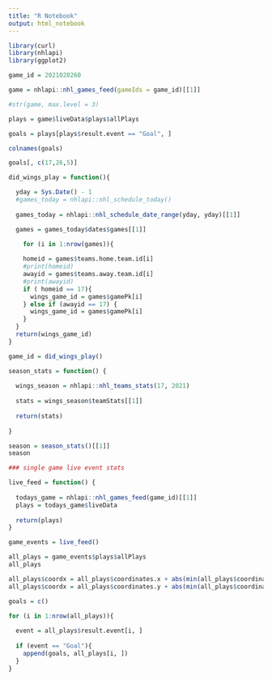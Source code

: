 ```yaml
---
title: "R Notebook"
output: html_notebook
---
```

```r
library(curl)
library(nhlapi)
library(ggplot2)
```

```r
game_id = 2021020260
```

```r
game = nhlapi::nhl_games_feed(gameIds = game_id)[[1]]

#str(game, max.level = 3)

```

```r
plays = game$liveData$plays$allPlays

goals = plays[plays$result.event == "Goal", ]

colnames(goals)

goals[, c(17,26,5)]
```

```r
did_wings_play = function(){

  yday = Sys.Date() - 1
  #games_today = nhlapi::nhl_schedule_today()
  
  games_today = nhlapi::nhl_schedule_date_range(yday, yday)[[1]]

  games = games_today$dates$games[[1]]

    for (i in 1:nrow(games)){
  
    homeid = games$teams.home.team.id[i]
    #print(homeid)
    awayid = games$teams.away.team.id[i]
    #print(awayid)
    if ( homeid == 17){
      wings_game_id = games$gamePk[i]
    } else if (awayid == 17) {
      wings_game_id = games$gamePk[i]
    }
  }
  return(wings_game_id)
}

game_id = did_wings_play()
```

```r
season_stats = function() {
  
  wings_season = nhlapi::nhl_teams_stats(17, 2021)
  
  stats = wings_season$teamStats[[1]]
  
  return(stats)
  
}

season = season_stats()[[1]]
season
```
```r
### single game live event stats

live_feed = function() {
  
  todays_game = nhlapi::nhl_games_feed(game_id)[[1]]
  plays = todays_game$liveData
  
  return(plays)
}

game_events = live_feed()
```

```r
all_plays = game_events$plays$allPlays
all_plays
```
```r
all_plays$coordx = all_plays$coordinates.x + abs(min(all_plays$coordinates.x))
all_plays$coordx = all_plays$coordinates.y + abs(min(all_plays$coordinates.y))

goals = c()

for (i in 1:nrow(all_plays)){
  
  event = all_plays$result.event[i, ]
  
  if (event == "Goal"){
    append(goals, all_plays[i, ])
  }
}
```

















